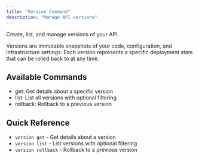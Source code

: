 ```yaml
---
title: "Version Command"
description: "Manage API versions"
---
```

Create, list, and manage versions of your API.

Versions are immutable snapshots of your code, configuration, and infrastructure settings. Each version represents a specific deployment state that can be rolled back to at any time.

## Available Commands

- get: Get details about a specific version
- list: List all versions with optional filtering
- rollback: Rollback to a previous version

## Quick Reference
- `version get` - Get details about a version
- `version list` - List versions with optional filtering
- `version rollback` - Rollback to a previous version